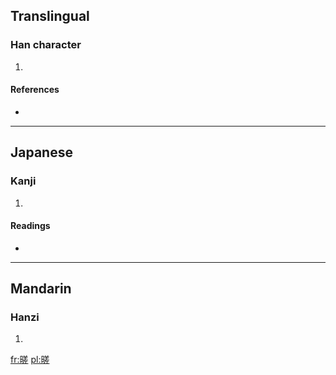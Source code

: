 ==Translingual==

===Han character===
{{Han char|rn=72|rad=日|as=10|sn=14|four=|canj=日廿手一 (ATQM)}}

# {{defn|Han|sort=日10}}

====References====
* {{Han ref|kx=0498.340|dkj=14080|dj=0867.120|hdz=21531.010|uh=669B|ud=26267}}

----

==Japanese==

===Kanji===
{{ja-kanji|grade=|rs=日10}}

# {{defn|lang=ja|sort=日10}}

====Readings====
* {{ja-readings|on=[[さ]] (sa)|kun=[[あきらか]] (akiraka)}}

----

==Mandarin==

===Hanzi===
{{cmn-hanzi|pin=[[suǒ]] ([[suo3]])|wg=so<sup>3</sup>}}

# {{defn|lang=cmn|sort=日10}}

[[fr:暛]]
[[pl:暛]]